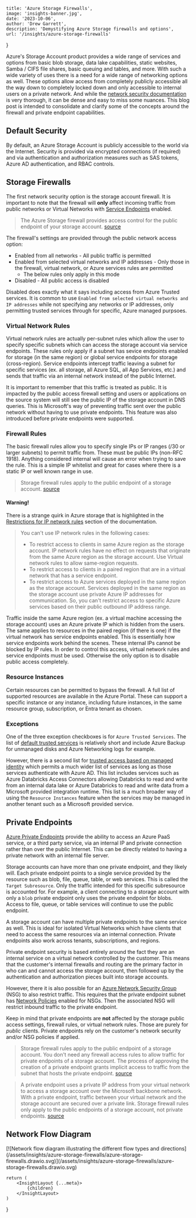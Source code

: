 
    title: 'Azure Storage Firewalls',
    image: 'insights-banner.jpg',
    date: '2023-10-06',
    author: 'Drew Garrett',
    description: 'Demystifying Azure Storage firewalls and options',
    url: '/insights/azure-storage-firewalls'
}

Azure's Storage Account product provides a wide range of services and options from basic blob storage, data lake capabilities, static websites, Samba / CIFS file shares, basic queuing and tables, and more. With such a wide variety of uses there is a need for a wide range of networking options as well. These options allow access from completely publicly accessible all the way down to completely locked down and only accessible to internal users on a private network. And while the [network security documentation](https://learn.microsoft.com/en-us/azure/storage/common/storage-network-security) is very thorough, it can be dense and easy to miss some nuances. This blog post is intended to consolidate and clarify some of the concepts around the firewall and private endpoint capabilities.

## Default Security

By default, an Azure Storage Account is publicly accessible to the world via the Internet. Security is provided via encrypted connections (if required) and via authentication and authorization measures such as SAS tokens, Azure AD authentication, and RBAC controls.

## Storage Firewalls

The first network security option is the storage account firewall. It is important to note that the firewall will **only** affect incoming traffic from public networks or Virtual Networks with [Service Endpoints](https://learn.microsoft.com/en-us/azure/virtual-network/virtual-network-service-endpoints-overview) enabled.

> The Azure Storage firewall provides access control for the public endpoint of your storage account. [source](https://learn.microsoft.com/en-us/azure/storage/common/storage-network-security?tabs=azure-portal#:~:text=The%20Azure%20Storage%20firewall%20provides%20access%20control%20for%20the%20public%20endpoint%20of%20your%20storage%20account.)

The firewall's settings are provided through the public network access option:

* Enabled from all networks - All public traffic is permitted
* Enabled from selected virtual networks and IP addresses - Only those in the firewall, virtual network, or Azure services rules are permitted
  * The below rules only apply in this mode
* Disabled - All public access is disabled

Disabled does exactly what it says including access from Azure Trusted services. It is common to use `Enabled from selected virtual networks and IP addresses` while not specifying any networks or IP addresses, only permitting trusted services through for specific, Azure managed purpsoes.

### Virtual Network Rules

Virtual network rules are actually per-subnet rules which allow the user to specify specific subnets which can access the storage account via service endpoints. These rules only apply if a subnet has sevice endpoints enabled for storage (in the same region) or global service endpoints for storage (cross-region). Service endpoints intercept traffic leaving a subnet for specific services (ex. all storage, all Azure SQL, all App Services, etc.) and sends that traffic via an internal network instead of the public Internet.

It is important to remember that this traffic is treated as public. It is impacted by the public access firewall setting and users or applications on the source system will still see the public IP of the storage account in DNS queries. This is Microsoft's way of preventing traffic sent over the public network without having to use private endpoints. This feature was also introduced before private endpoints were supported.

### Firewall Rules

The basic firewall rules allow you to specify single IPs or IP ranges (/30 or larger subnets) to permit traffic from. These must be public IPs (non-RFC 1918). Anything considered internal will cause an error when trying to save the rule. This is a simple IP whitelist and great for cases where there is a static IP or well known range in use.

> Storage firewall rules apply to the public endpoint of a storage account. [source](https://learn.microsoft.com/en-us/azure/storage/common/storage-network-security?tabs=azure-portal#:~:text=Storage%20firewall%20rules%20apply%20to%20the%20public%20endpoint%20of%20a%20storage%20account.)

#### Warning!

There is a strange quirk in Azure storage that is highlighted in the [Restrictions for IP network rules](https://learn.microsoft.com/en-us/azure/storage/common/storage-network-security?tabs=azure-portal#restrictions-for-ip-network-rules) section of the documentation.

> You can't use IP network rules in the following cases:
>
> * To restrict access to clients in same Azure region as the storage account. IP network rules have no effect on requests that originate from the same Azure region as the storage account. Use Virtual network rules to allow same-region requests.
> * To restrict access to clients in a paired region that are in a virtual network that has a service endpoint.
> * To restrict access to Azure services deployed in the same region as the storage account. Services deployed in the same region as the storage account use private Azure IP addresses for communication. So, you can't restrict access to specific Azure services based on their public outbound IP address range.

Traffic inside the same Azure region (ex. a virtual machine accessing the storage account) uses an Azure private IP which is hidden from the users. The same applies to resources in the paired region (if there is one) if the virtual network has service endpoints enabled. This is essentially how service endpoints work behind the scenes. These internal IPs cannot be blocked by IP rules. In order to control this access, virtual network rules and service endpoints must be used. Otherwise the only option is to disable public access completely.

### Resource Instances

Certain resources can be permitted to bypass the firewall. A full list of supported resources are available in the Azure Portal. These can support a specific instance or any instance, including future instances, in the same resource group, subscription, or Entra tenant as chosen.

### Exceptions

One of the three exception checkboxes is for `Azure Trusted Services`. The list of [default trusted services](https://learn.microsoft.com/en-us/azure/storage/common/storage-network-security?tabs=azure-portal#trusted-access-for-resources-registered-in-your-subscription) is relatively short and include Azure Backup for unmanaged disks and Azure Networking logs for example.

However, there is a second list for [trusted access based on managed identity](https://learn.microsoft.com/en-us/azure/storage/common/storage-network-security?tabs=azure-portal#trusted-access-based-on-a-managed-identity) which permits a much wider list of services as long as those services authenticate with Azure AD. This list includes services such as Azure Databricks Access Connectors allowing Databricks to read and write from an internal data lake or Azure Databricks to read and write data from a Microsoft provided integration runtime. This list is a much broader way of using the `Resource Instances` feature when the services may be managed in another tenant such as a Microsoft provided service.

## Private Endpoints

[Azure Private Endpoints](https://learn.microsoft.com/en-us/azure/private-link/private-endpoint-overview) provide the ability to access an Azure PaaS service, or a third party service, via an internal IP and private connection rather than over the public Internet. This can be directly related to having a private network with an internal file server.

Storage accounts can have more than one private endpoint, and they likely will. Each private endpoint points to a single service provided by the resource such as blob, file, queue, table, or web services. This is called the `Target Subresource`. Only the traffic intended for this specific subresource is accounted for. For example, a client connecting to a storage account with only a `blob` private endpoint only uses the private endpoint for blobs. Access to file, queue, or table services will continue to use the public endpoint.

A storage account can have multiple private endpoints to the same service as well. This is ideal for isolated Virtual Networks which have clients that need to access the same resources via an internal connection. Private endpoints also work across tenants, subscriptions, and regions.

Private endpoint security is based entirely around the fact they are an internal service on a virtual network controlled by the customer. This means that the customer's internal firewalls and routing are the primary factor in who can and cannot access the storage account, then followed up by the authentication and authorization pieces built into storage accounts.

However, there it is also possible for an [Azure Network Security Group](https://learn.microsoft.com/en-us/azure/virtual-network/network-security-groups-overview) (NSG) to also restrict traffic. This requires that the private endpoint subnet has [Network Policies](https://learn.microsoft.com/en-us/azure/private-link/disable-private-endpoint-network-policy) enabled for NSGs. Then the associated NSG will restrict inbound traffic to the private endpoint.

Keep in mind that private endpoints are **not** affected by the storage public access settings, firewall rules, or virtual network rules. Those are purely for _public_ clients. Private endpoints rely on the customer's network security and/or NSG policies if applied.

> Storage firewall rules apply to the public endpoint of a storage account. You don't need any firewall access rules to allow traffic for private endpoints of a storage account. The process of approving the creation of a private endpoint grants implicit access to traffic from the subnet that hosts the private endpoint. [source](https://learn.microsoft.com/en-us/azure/storage/common/storage-network-security?tabs=azure-portal#:~:text=Storage%20firewall%20rules%20apply,hosts%20the%20private%20endpoint.)

> A private endpoint uses a private IP address from your virtual network to access a storage account over the Microsoft backbone network. With a private endpoint, traffic between your virtual network and the storage account are secured over a private link. Storage firewall rules only apply to the public endpoints of a storage account, not private endpoints. [source](https://learn.microsoft.com/en-us/azure/storage/common/storage-network-security?tabs=azure-portal#:~:text=A%20private%20endpoint%20uses,account%2C%20not%20private%20endpoints.)

## Network Flow Diagram

<div class="text-center">
    [![Network flow diagram illustrating the different flow types and directions](/assets/insights/azure-storage-firewalls/azure-storage-firewalls.drawio.svg)](/assets/insights/azure-storage-firewalls/azure-storage-firewalls.drawio.svg)
</div>

    return (
        <InsightLayout {...meta}>
            {children}
        </InsightLayout>
    )
}
